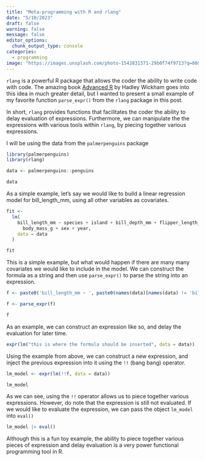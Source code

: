 ```yaml
---
title: "Meta-programming with R and rlang"
date: "5/10/2023"
draft: false
warning: false
message: false
editor_options: 
  chunk_output_type: console
categories:
  - programming
image: "https://images.unsplash.com/photo-1542831371-29b0f74f9713?q=80&w=3870&auto=format&fit=crop&ixlib=rb-4.0.3&ixid=M3wxMjA3fDB8MHxwaG90by1wYWdlfHx8fGVufDB8fHx8fA%3D%3D"
---
```


`rlang` is a powerful R package that allows the coder the ability to write code with code. The amazing book [Advanced R](https://adv-r.hadley.nz/index.html) by Hadley Wickham goes into this idea in much greater detail, but I wanted to present a small example of my favorite function `parse_expr()` from the `rlang` package in this post.

In short, `rlang` provides functions that facilitates the coder the ability to delay evaluation of expressions. Furthermore, we can manipulate the the expressions with various tools within `rlang`, by piecing together various expressions.

I will be using the data from the `palmerpenguins` package

```r
library(palmerpenguins)
library(rlang)

data <- palmerpenguins::penguins

data
```

As a simple example, let's say we would like to build a linear regression model for bill_length_mm, using all other variables as covariates.

```r

fit <-
  lm(
    bill_length_mm ~ species + island + bill_depth_mm + flipper_length_mm +
      body_mass_g + sex + year,
    data = data
  )

fit
```

This is a simple example, but what would happen if there are many many covariates we would like to include in the model. We can construct the formula as a string and then use `parse_expr()` to parse the string into an expression.

```r

f <- paste0('bill_length_mm ~ ', paste0(names(data)[names(data) != 'bill_length_mm'], collapse = ' + '))

f <- parse_expr(f)

f
```

As an example, we can construct an expression like so, and delay the evaluation for later time.

```r
expr(lm("this is where the formula should be inserted", data = data))
```

Using the example from above, we can construct a new expression, and inject the previous expression into it using the `!!` (bang bang) operator.

```r
lm_model <- expr(lm(!!f, data = data))

lm_model
```

As we can see, using the `!!` operator allows us to piece together various expressions. However, do note that the expression is still not evaluated. If we would like to evaluate the expression, we can pass the object `lm_model` into `eval()`

```r
lm_model |> eval()
```

Although this is a fun toy example, the ability to piece together various pieces of expression and delay evaluation is a very power functional programming tool in R.


